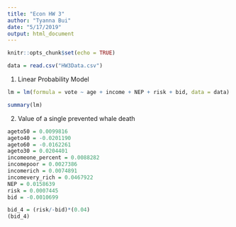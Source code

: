 ```yaml
---
title: "Econ HW 3"
author: "Tyanna Bui"
date: "5/17/2019"
output: html_document
---
```


```r
knitr::opts_chunk$set(echo = TRUE)
```


```r
data = read.csv("HW3Data.csv")
```

1. Linear Probability Model
```r

lm = lm(formula = vote ~ age + income + NEP + risk + bid, data = data)

summary(lm)

```

2. Value of a single prevented whale death
```r
ageto50 = 0.0099816
ageto40 = -0.0201190
ageto60 = -0.0162261
ageto30 = 0.0204401
incomeone_percent = 0.0088282
incomepoor = 0.0027386
incomerich = 0.0074891
incomevery_rich = 0.0467922
NEP = 0.0158639
risk = 0.0007445
bid = -0.0010699

bid_4 = (risk/-bid)*(0.04)
(bid_4)


```

